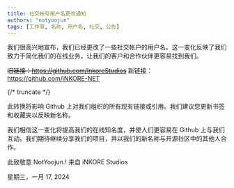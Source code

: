 ```yaml
---
title: 社交帐号用户名更改通知
authors: "notyoojun"
tags: [工作室, 名称, 用户名, 社交, 公告]
---
```


我们很高兴地宣布，我们已经更改了一些社交帐户的用户名。这一变化反映了我们致力于简化我们的在线业务，让我们的客户和合作伙伴更容易找到我们。

~~旧链接：https://github.com/InkoreStudios~~
新链接：https://github.com/iNKORE-NET

{/* truncate */}

此转换将影响 Github 上对我们组织的所有现有链接或引用。我们建议您更新书签和收藏夹以反映新名称。

我们相信这一变化将提高我们的在线知名度，并使人们更容易在 Github 上与我们互动。我们期待继续分享我们的项目，并以我们的新名称与开源社区中的其他人合作。

此致敬意
NotYoojun.! 来自 iNKORE Studios

星期三，一月 17, 2024